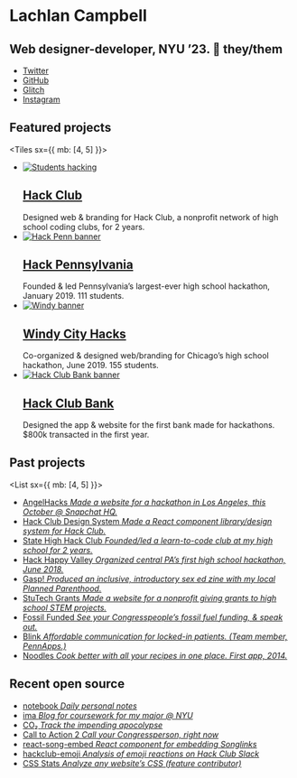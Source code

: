 
<Banner>

# Lachlan Campbell

## Web designer-developer, NYU ’23. 🗽 they/them

- [Twitter](https://twitter.com/lachlanjc)
- [GitHub](https://github.com/lachlanjc)
- [Glitch](https://glitch.com/@lachlanjc)
- [Instagram](https://instagram.com/@lachlan.jc)

</Banner>

## Featured projects

<Tiles sx={{ mb: [4, 5] }}>

- [![Students hacking](https://hackclub.com/social-photo_2.jpg)][hack club]
  ## [Hack Club][]
  Designed web & branding for Hack Club, a nonprofit network of high school coding clubs, for 2 years.
- [![Hack Penn banner](https://nyu.lachlanjc.me/projects/hackpenn.png)][hack pennsylvania]
  ## [Hack Pennsylvania][]
  Founded & led Pennsylvania’s largest-ever high school hackathon, January 2019. 111 students.
- [![Windy banner](https://2019.windyhacks.com/card_1.png)][windy city hacks]
  ## [Windy City Hacks][]
  Co-organized & designed web/branding for Chicago’s high school hackathon, June 2019. 155 students.
- [![Hack Club Bank banner](https://hackclub.com/cards/bank_one.png)][hack club bank]
  ## [Hack Club Bank][]
  Designed the app & website for the first bank made for hackathons. \$800k transacted in the first year.

[hack club]: https://hackclub.com/
[hack club bank]: https://hackclub.com/bank/
[hack pennsylvania]: https://hackpenn.com
[windy city hacks]: https://windyhacks.com

</Tiles>

## Past projects

<List sx={{ mb: [4, 5] }}>

- [AngelHacks _Made a website for a hackathon in Los Angeles, this October @ Snapchat HQ._](https://angelhacks.org)
- [Hack Club Design System _Made a React component library/design system for Hack Club._](https://design.hackclub.com)
- [State High Hack Club _Founded/led a learn-to-code club at my high school for 2 years._](https://statehigh.hackclub.com)
- [Hack Happy Valley _Organized central PA’s first high school hackathon, June 2018._](https://hackhappyvalley.com)
- [Gasp! _Produced an inclusive, introductory sex ed zine with my local Planned Parenthood._](https://gasp.now.sh)
- [StuTech Grants _Made a website for a nonprofit giving grants to high school STEM projects._](https://grants.stutech.org)
- [Fossil Funded _See your Congresspeople’s fossil fuel funding, & speak out._](https://lachlanjc.me/fossilfunded)
- [Blink _Affordable communication for locked-in patients. (Team member, PennApps.)_](https://blink.care)
- [Noodles _Cook better with all your recipes in one place. First app, 2014._](https://getnoodl.es)

</List>

## Recent open source

<List>

- [notebook _Daily personal notes_](https://notebook.lachlanjc.me)
- [ima _Blog for coursework for my major @ NYU_](https://ima.lachlanjc.me)
- [CO₂ _Track the impending apocolypse_](https://co2.now.sh)
- [Call to Action 2 _Call your Congressperson, right now_](https://congress.now.sh)
- [react-song-embed _React component for embedding Songlinks_](https://lachlanjc.me/react-song-embed)
- [hackclub-emoji _Analysis of emoji reactions on Hack Club Slack_](https://hackclub-emoji.now.sh)
- [CSS Stats _Analyze any website’s CSS (feature contributor)_](https://cssstats.com/)

</List>
